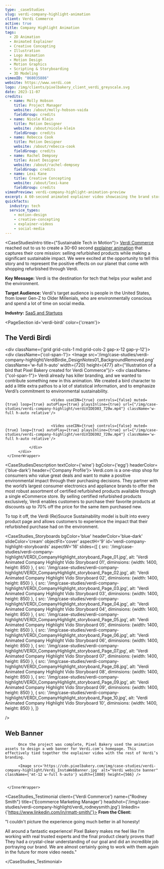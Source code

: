 ```yaml
---
type: _caseStudies
slug: verdi-company-highlight-animation
client: Verdi Commerce
active: true
title: Company Highlight Animation
tags:
  - 2D Animation
  - Animated Explainer
  - Creative Concepting
  - Illustration
  - Logo Animation
  - Motion Design
  - Motion Graphics
  - Scripting & Storyboarding
  - 3D Modeling
vimeoID: "868035886"
website: https://www.verdi.com
logo: /img/clients/pixelbakery_client_verdi_greyscale.svg
date: 2023-11-07
credits:
  - name: Molly Hobson
    title: Project Manager
    website: /about/molly-hobson-vaida
    fieldGroup: credits
  - name: Nicole Klein
    title: Motion Designer
    website: /about/nicole-klein
    fieldGroup: credits
  - name: Rebecca Cook
    title: Motion Designer
    website: /about/rebecca-cook
    fieldGroup: credits
  - name: Rachel Dempsey
    title: Asset Designer
    website: /about/rachel-dempsey
    fieldGroup: credits
  - name: Lexi Kane
    title: Creative Concepting
    website: /about/lexi-kane
    fieldGroup: credits
vimeoPreview: verdi-company-highlight-animation-preview
excerpt: A 60-second animated explainer video showcasing the brand story of Verdi- a sustainable refurbished electronics marketplace.
quickfacts:
  industry: tech
  service_types:
    - motion-design
    - creative-concepting
    - explainer-videos
    - social-media
---
```


<CaseStudiesIntro title={"Sustainable Tech in Motion"}>
[Verdi Commerce](https://verdi.com) reached out to us to create a 30-60 second [explainer animation](/services/animated-explainer-videos) that captures their core mission: selling refurbished products while making a significant sustainable impact. We were excited at the opportunity to tell this story and to represent the positive effects on our planet that come with shopping refurbished through Verdi.

**Key Message:** Verdi is the destination for tech that helps your wallet and the environment.

**Target Audience:** Verdi's target audience is people in the United States, from lower Gen-Z to Older Millenials, who are environmentally conscious and spend a lot of time on social media.

**Industry:** [SaaS and Startups](/industries/saas-video-production)

</CaseStudiesIntro>

<PageSection id='verdi-birdi' color={'cream'}>
    <InnerWrapper>
          <H2>The Verdi Birdi</H2>
          <div className={'grid grid-cols-1 md:grid-cols-2 gap-x-12 gap-y-12'}>
               <div className={'col-span-1'}>
                    <Image src='/img/case-studies/verdi-company-highlight/VerdiBirdie_DesignNotes01_BackgroundRemoved.png' className='w-full h-auto' width={720} height={477} alt={"Illustration of a bird that Pixel Bakery created for Verdi Commerce"}/>
               </div>
               <div className={"col-span-1"}>
                    Verdi already has killer branding, and we wanted to contribute something new in this animation. We created a bird character to add a little extra pathos to a lot of statistical information, and to emphasize Verdi’s commitment to environmental sustainability. 
               </div>
               <div className='col-span-1 md:col-span-2 grid grid-cols-1 md:grid-cols-2 gap-x-12 mt-12 gap-y-12'>

                         <Video useCDN={true} controls={false} muted={true} loop={true} autoPlay={true} playsInline={true} url={"/img/case-studies/verdi-company-highlight/verdiVIDEO03_720w.mp4"} className='w-full h-auto relative'/>
            

                         <Video useCDN={true} controls={false} muted={true} loop={true} autoPlay={true} playsInline={true} url={"/img/case-studies/verdi-company-highlight/verdiVIDEO02_720w.mp4"} className='w-full h-auto relative'/>
 
               </div>
          </div>
     </InnerWrapper>
</PageSection>

<CaseStudiesDescription textColor={'wine'} bgColor={'egg'} headerColor={'blue-dark'} header={'Company Profile'}>
Verdi.com is a one-stop shop for consumers who value great deals and want to make a positive environmental impact through their purchasing decisions. They partner with the world’s largest consumer electronics and appliance brands to offer the most robust assortment of certified refurbished products available through a single eCommerce store. By selling certified refurbished products exclusively, Verdi enables customers to purchase their favorite products at discounts up to 70% off the price for the same item purchased new. 

To top it off, the Verdi (Re)Source Sustainability model is built into every product page and allows customers to experience the impact that their refurbished purchase had on the environment.

</CaseStudiesDescription>

<CaseStudies_Storyboards
bgColor='blue'
headerColor='blue-dark'
slideColor='cream'
objectFit='cover'
aspectH='9'
id='verdi-company-highlight-storyboards'
aspectW='16'
slides={[
    {
      src: '/img/case-studies/verdi-company-highlight/VERDI_CompanyHighlight_storyboard_Page_01.jpg',
      alt: 'Verdi Animated Company Highlight Vido Storyboard 01',
      diminsions: {width: 1400, height: 850}
    },
        {
      src: '/img/case-studies/verdi-company-highlight/VERDI_CompanyHighlight_storyboard_Page_02.jpg',
      alt: 'Verdi Animated Company Highlight Vido Storyboard 02',
      diminsions: {width: 1400, height: 850}
    },
        {
      src: '/img/case-studies/verdi-company-highlight/VERDI_CompanyHighlight_storyboard_Page_03.jpg',
      alt: 'Verdi Animated Company Highlight Vido Storyboard 03',
      diminsions: {width: 1400, height: 850}
    },
        {
      src: '/img/case-studies/verdi-company-highlight/VERDI_CompanyHighlight_storyboard_Page_04.jpg',
      alt: 'Verdi Animated Company Highlight Vido Storyboard 04',
      diminsions: {width: 1400, height: 850}
    },
        {
      src: '/img/case-studies/verdi-company-highlight/VERDI_CompanyHighlight_storyboard_Page_05.jpg',
      alt: 'Verdi Animated Company Highlight Vido Storyboard 05',
      diminsions: {width: 1400, height: 850}
    },
        {
      src: '/img/case-studies/verdi-company-highlight/VERDI_CompanyHighlight_storyboard_Page_06.jpg',
      alt: 'Verdi Animated Company Highlight Vido Storyboard 06',
      diminsions: {width: 1400, height: 850}
    },
        {
      src: '/img/case-studies/verdi-company-highlight/VERDI_CompanyHighlight_storyboard_Page_07.jpg',
      alt: 'Verdi Animated Company Highlight Vido Storyboard 07',
      diminsions: {width: 1400, height: 850}
    },
        {
      src: '/img/case-studies/verdi-company-highlight/VERDI_CompanyHighlight_storyboard_Page_08.jpg',
      alt: 'Verdi Animated Company Highlight Vido Storyboard 08',
      diminsions: {width: 1400, height: 850}
    },
        {
      src: '/img/case-studies/verdi-company-highlight/VERDI_CompanyHighlight_storyboard_Page_09.jpg',
      alt: 'Verdi Animated Company Highlight Vido Storyboard 09',
      diminsions: {width: 1400, height: 850}
    },
        {
      src: '/img/case-studies/verdi-company-highlight/VERDI_CompanyHighlight_storyboard_Page_10.jpg',
      alt: 'Verdi Animated Company Highlight Vido Storyboard 10',
      diminsions: {width: 1400, height: 850}
    },
  ]}

  />

<PageSection id='verdi-web-banner'>
     <InnerWrapper className={"text-center"} center={true}>
          <H2 className={'2xl:mb-12'}>Web Banner</H2>

          Once the project was complete, Pixel Bakery used the animation assets to design a web banner for Verdi.com’s homepage. This effectively tied together the explainer video with the rest of Verdi’s branding.

          <Image src='https://cdn.pixelbakery.com/img/case-studies/verdi-company-highlight/Verdi_InstaWebBanner.jpg' alt="Verdi website banner" className={'mt-12 w-full h-auto'} width={1080} height={566} />


     </InnerWrapper>
</PageSection>

<CaseStudies_Testimonial client={'Verdi Commerce'} name={"Rodney Smith"} title={'Ecommerce Marketing Manager'} headshot={'/img/case-studies/verdi-company-highlight/verdi_rodneysmith.jpg'} linkedIn={'https://www.linkedin.com/in/rmatt-smith/'}>
 **From the Client:**

"I couldn't picture the experience going much better in all honesty! 

All around a fantastic experience! Pixel Bakery makes me feel like I'm working with real trusted experts and the final product clearly proves that! They had a crystal-clear understanding of our goal and did an incredible job portraying our brand. We are almost certainly going to work with them again in the future for more video needs."

</CaseStudies_Testimonial>